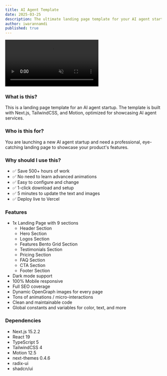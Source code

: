 ```yaml
---
title: AI Agent Template
date: 2025-03-25
description: The ultimate landing page template for your AI agent startup.
author: iwarannamdi
published: true
---
```


<div className="flex max-w-[800px] flex-col gap-4">
  <video
    autoPlay
    loop
    muted
    playsInline
    src="/agent-demo.mp4"
    className="w-full rounded-xl border"
  />
  <div className="flex w-full flex-col gap-2 sm:flex-row">
    <TemplateOpen />
    <TemplatePreview href="https://agent-ebonui.vercel.app/">
      Live Preview
    </TemplatePreview>
  </div>
</div>

### What is this?

This is a landing page template for an AI agent startup. The template is built with Next.js, TailwindCSS, and Motion, optimized for showcasing AI agent services.

### Who is this for?

You are launching a new AI agent startup and need a professional, eye-catching landing page to showcase your product's features.

### Why should I use this?

- ✅ Save 500+ hours of work
- ✅ No need to learn advanced animations
- ✅ Easy to configure and change
- ✅ 1-click download and setup
- ✅ 5 minutes to update the text and images
- ✅ Deploy live to Vercel

### Features

- 1x Landing Page with 9 sections
  - Header Section
  - Hero Section
  - Logos Section
  - Features Bento Grid Section
  - Testimonials Section
  - Pricing Section
  - FAQ Section
  - CTA Section
  - Footer Section
- Dark mode support
- 100% Mobile responsive
- Full SEO coverage
- Dynamic OpenGraph images for every page
- Tons of animations / micro-interactions
- Clean and maintainable code
- Global constants and variables for color, text, and more

### Dependencies

- Next.js 15.2.2
- React 19
- TypeScript 5
- TailwindCSS 4
- Motion 12.5
- next-themes 0.4.6
- radix-ui
- shadcn/ui
